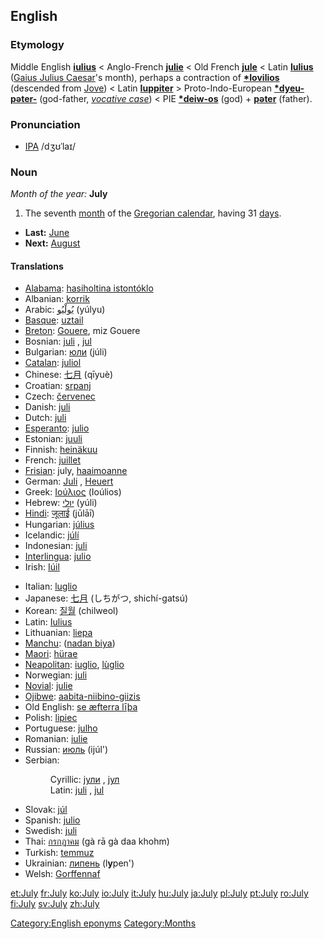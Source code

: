 ==English==
===Etymology===
Middle English '''[[iulius]]''' < Anglo-French '''[[julie]]''' < Old French '''[[jule]]''' < Latin '''[[Iulius]]''' ([[Gaius Julius Caesar]]'s month), perhaps a contraction of '''[[*Iovilios]]''' (descended from [[Jove]]) < Latin '''[[Iuppiter]]''' > Proto-Indo-European '''[[*dyeu-pəter-]]''' (god-father, ''[[vocative case]]'') < PIE '''[[*deiw-os]]''' (god) + '''[[pəter]]''' (father).

===Pronunciation===
*[[w:IPA|IPA]] /dʒʊˈlaɪ/

{{rfap}}

===Noun===
''Month of the year:'' '''July'''
#The seventh [[month]] of the [[Gregorian calendar]], having 31 [[day]]s.
*'''Last:''' [[June]]
*'''Next:''' [[August]]

====Translations====
{{top}}
*[[Alabama]]: [[hasiholtina istontóklo]]
*Albanian: [[korrik]]
*Arabic: [[يوليو|يُولْيُو]] (yúlyu) {{m}}
*[[Basque]]: [[uztail]]
*[[Breton]]: [[Gouere]], miz Gouere
*Bosnian: [[juli#Bosnian|juli]] {{m}}, [[jul#Bosnian|jul]] {{m}}
*Bulgarian: [[юли]] (júli) {{m}}
*[[Catalan]]: [[juliol]] {{m}}
*Chinese: [[七月]] (qīyuè)
*Croatian: [[srpanj]]
*Czech: [[červenec]] {{m}}
*Danish: [[juli]]
*Dutch: [[juli]]
*[[Esperanto]]: [[julio]]
*Estonian: [[juuli]]
*Finnish: [[heinäkuu]]
*French: [[juillet]] {{m}}
*[[Frisian]]: july, [[haaimoanne]]
*German: [[Juli]] {{m}}, [[Heuert]] {{m}}
*Greek: [[Ιούλιος]] (Ioúlios) {{m}}
*Hebrew: [[יולי]] (yúli)
*[[Hindi]]: [[जूलाई]] (jūlāī)
*Hungarian: [[július]]
*Icelandic: [[júlí]]
*Indonesian: [[juli]]
*[[Interlingua]]: [[julio]]
*Irish: [[Iúil]]
{{mid}}
*Italian: [[luglio]] {{m}}
*Japanese: [[七月]] (しちがつ, shichí-gatsú)
*Korean: [[질월]] (chilweol)
*Latin: [[Iulius]] {{m}}
*Lithuanian: [[liepa]] {{f}} 
*[[Manchu]]: ([[nadan biya]])
*[[Maori]]: [[hürae]]
*[[Neapolitan]]: [[iuglio]], [[lùglio]]
*Norwegian: [[juli]]
*[[Novial]]: [[julie]]
*[[Ojibwe]]: [[aabita-niibino-giizis]]
*Old English: [[se æfterra liþa|se æfterra līþa]] {{m}}
*Polish: [[lipiec]] {{m}}
*Portuguese: [[julho]] {{m}}
*Romanian: [[iulie]]
*Russian: [[июль]] (ijúl') {{m}}
*Serbian:
*:Cyrillic: [[јули#Serbian|јули]] {{m}}, [[јул#Serbian|јул]] {{m}}
*:Latin: [[juli#Serbian|juli]] {{m}}, [[jul#Serbian|jul]] {{m}}
*Slovak: [[júl]]
*Spanish: [[julio]] {{m}}
*Swedish: [[juli]]
*Thai: [[กรกฎาคม]] (gà rā gà daa khohm)
*Turkish: [[temmuz]]
*Ukrainian: [[липень]] (l'''y'''pen') {{m}}
*Welsh: [[Gorffennaf]] {{m}}
{{bottom}}

[[Category:English eponyms]]
[[Category:Months]]

[[et:July]]
[[fr:July]]
[[ko:July]]
[[io:July]]
[[it:July]]
[[hu:July]]
[[ja:July]]
[[pl:July]]
[[pt:July]]
[[ro:July]]
[[fi:July]]
[[sv:July]]
[[zh:July]]
